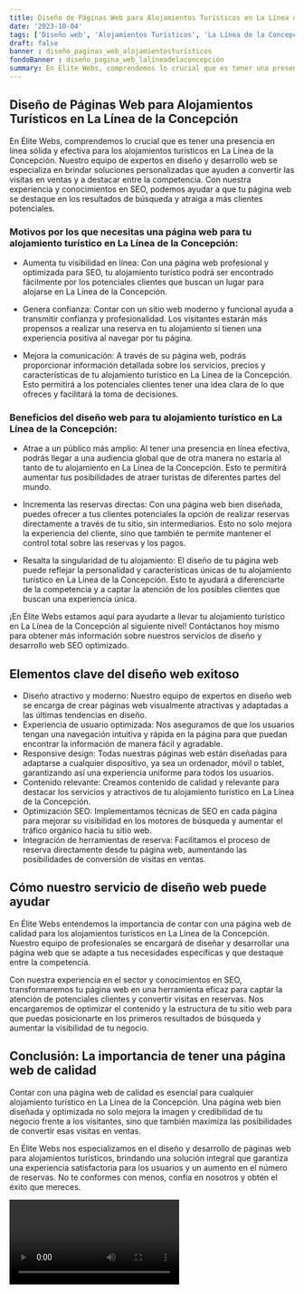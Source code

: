```yaml
---
title: Diseño de Páginas Web para Alojamientos Turísticos en La Línea de la Concepción
date: '2023-10-04'
tags: ['Diseño web', 'Alojamientos Turísticos', 'La Línea de la Concepción']
draft: false
banner : diseño_paginas_web_alojamientosturísticos
fondoBanner : diseño_pagina_web_lalíneadelaconcepción
summary: En Élite Webs, comprendemos lo crucial que es tener una presencia en línea sólida y efectiva para los alojamientos turísticos en La Línea de la Concepción. Nuestro equipo de expertos en diseño y desarrollo web se especializa en brindar soluciones personalizadas que ayuden a convertir las visitas en ventas y a destacar entre la competencia. Con nuestra experiencia y conocimientos en SEO, podemos ayudar a que tu página web se destaque en los resultados de búsqueda y atraiga a más clientes potenciales.
---
```


## Diseño de Páginas Web para Alojamientos Turísticos en La Línea de la Concepción

En Élite Webs, comprendemos lo crucial que es tener una presencia en línea sólida y efectiva para los alojamientos turísticos en La Línea de la Concepción. Nuestro equipo de expertos en diseño y desarrollo web se especializa en brindar soluciones personalizadas que ayuden a convertir las visitas en ventas y a destacar entre la competencia. Con nuestra experiencia y conocimientos en SEO, podemos ayudar a que tu página web se destaque en los resultados de búsqueda y atraiga a más clientes potenciales.

### Motivos por los que necesitas una página web para tu alojamiento turístico en La Línea de la Concepción:

- Aumenta tu visibilidad en línea: Con una página web profesional y optimizada para SEO, tu alojamiento turístico podrá ser encontrado fácilmente por los potenciales clientes que buscan un lugar para alojarse en La Línea de la Concepción.

- Genera confianza: Contar con un sitio web moderno y funcional ayuda a transmitir confianza y profesionalidad. Los visitantes estarán más propensos a realizar una reserva en tu alojamiento si tienen una experiencia positiva al navegar por tu página.

- Mejora la comunicación: A través de su página web, podrás proporcionar información detallada sobre los servicios, precios y características de tu alojamiento turístico en La Línea de la Concepción. Esto permitirá a los potenciales clientes tener una idea clara de lo que ofreces y facilitará la toma de decisiones.

### Beneficios del diseño web para tu alojamiento turístico en La Línea de la Concepción:

- Atrae a un público más amplio: Al tener una presencia en línea efectiva, podrás llegar a una audiencia global que de otra manera no estaría al tanto de tu alojamiento en La Línea de la Concepción. Esto te permitirá aumentar tus posibilidades de atraer turistas de diferentes partes del mundo.

- Incrementa las reservas directas: Con una página web bien diseñada, puedes ofrecer a tus clientes potenciales la opción de realizar reservas directamente a través de tu sitio, sin intermediarios. Esto no solo mejora la experiencia del cliente, sino que también te permite mantener el control total sobre las reservas y los pagos.

- Resalta la singularidad de tu alojamiento: El diseño de tu página web puede reflejar la personalidad y características únicas de tu alojamiento turístico en La Línea de la Concepción. Esto te ayudará a diferenciarte de la competencia y a captar la atención de los posibles clientes que buscan una experiencia única.

¡En Élite Webs estamos aquí para ayudarte a llevar tu alojamiento turístico en La Línea de la Concepción al siguiente nivel! Contáctanos hoy mismo para obtener más información sobre nuestros servicios de diseño y desarrollo web SEO optimizado.

<GifSeo />

<Cta />

## Elementos clave del diseño web exitoso

- Diseño atractivo y moderno: Nuestro equipo de expertos en diseño web se encarga de crear páginas web visualmente atractivas y adaptadas a las últimas tendencias en diseño.
- Experiencia de usuario optimizada: Nos aseguramos de que los usuarios tengan una navegación intuitiva y rápida en la página para que puedan encontrar la información de manera fácil y agradable.
- Responsive design: Todas nuestras páginas web están diseñadas para adaptarse a cualquier dispositivo, ya sea un ordenador, móvil o tablet, garantizando así una experiencia uniforme para todos los usuarios.
- Contenido relevante: Creamos contenido de calidad y relevante para destacar los servicios y atractivos de tu alojamiento turístico en La Línea de la Concepción.
- Optimización SEO: Implementamos técnicas de SEO en cada página para mejorar su visibilidad en los motores de búsqueda y aumentar el tráfico orgánico hacia tu sitio web.
- Integración de herramientas de reserva: Facilitamos el proceso de reserva directamente desde tu página web, aumentando las posibilidades de conversión de visitas en ventas.

## Cómo nuestro servicio de diseño web puede ayudar

En Élite Webs entendemos la importancia de contar con una página web de calidad para los alojamientos turísticos en La Línea de la Concepción. Nuestro equipo de profesionales se encargará de diseñar y desarrollar una página web que se adapte a tus necesidades específicas y que destaque entre la competencia.

Con nuestra experiencia en el sector y conocimientos en SEO, transformaremos tu página web en una herramienta eficaz para captar la atención de potenciales clientes y convertir visitas en reservas. Nos encargaremos de optimizar el contenido y la estructura de tu sitio web para que puedas posicionarte en los primeros resultados de búsqueda y aumentar la visibilidad de tu negocio.

## Conclusión: La importancia de tener una página web de calidad

Contar con una página web de calidad es esencial para cualquier alojamiento turístico en La Línea de la Concepción. Una página web bien diseñada y optimizada no solo mejora la imagen y credibilidad de tu negocio frente a los visitantes, sino que también maximiza las posibilidades de convertir esas visitas en ventas.

En Élite Webs nos especializamos en el diseño y desarrollo de páginas web para alojamientos turísticos, brindando una solución integral que garantiza una experiencia satisfactoria para los usuarios y un aumento en el número de reservas. No te conformes con menos, confía en nosotros y obtén el éxito que mereces.

<Video />

<CtaBot job='Alojamientos Turísticos' city='La Línea de la Concepción'/>

<Gmaps query='La Línea de la Concepción+españa+maps' />